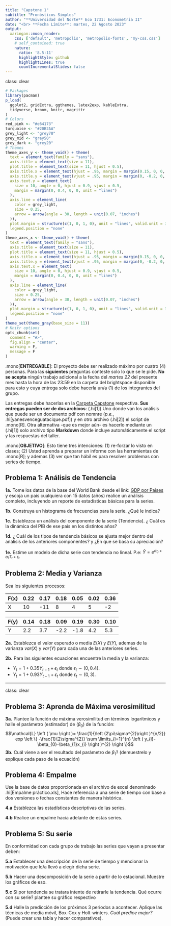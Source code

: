 ```yaml
---
title: "Capstone 1"
subtitle: "Pronósticos Simples"
author: "**Universidad del Norte** Eco 1731: Econometría II"
date: "<br> **Fecha Límite**: martes, 22 Agosto 2023"
output: 
  xaringan::moon_reader:
    css: ['default', 'metropolis', 'metropolis-fonts', 'my-css.css']
    # self_contained: true
    nature:
      ratio: '8.5:11'
      highlightStyle: github
      highlightLines: true
      countIncrementalSlides: false
---
```

class: clear

```R
# Packages
library(pacman)
p_load(
  ggplot2, gridExtra, ggthemes, latex2exp, kableExtra,
  tidyverse, broom, knitr, magrittr
)
# Colors
red_pink <- "#e64173"
turquoise <- "#20B2AA"
grey_light <- "grey70"
grey_mid <- "grey50"
grey_dark <- "grey20"
# Themes
theme_axes_y <- theme_void() + theme(
  text = element_text(family = "sans"),
  axis.title = element_text(size = 11),
  plot.title = element_text(size = 11, hjust = 0.5),
  axis.title.x = element_text(hjust = .95, margin = margin(0.15, 0, 0, 0, unit = "lines")),
  axis.title.y = element_text(vjust = .95, margin = margin(0, -0.2, 0, 0, unit = "lines")),
  axis.text.y = element_text(
    size = 10, angle = 0, hjust = 0.9, vjust = 0.5,
    margin = margin(0, 0.4, 0, 0, unit = "lines")
  ),
  axis.line = element_line(
    color = grey_light,
    size = 0.25,
    arrow = arrow(angle = 30, length = unit(0.07, "inches")
  )),
  plot.margin = structure(c(1, 0, 1, 0), unit = "lines", valid.unit = 3L, class = "unit"),
  legend.position = "none"
)
theme_axes_x <- theme_void() + theme(
  text = element_text(family = "sans"),
  axis.title = element_text(size = 11),
  plot.title = element_text(size = 11, hjust = 0.5),
  axis.title.x = element_text(hjust = .95, margin = margin(0.15, 0, 0, 0, unit = "lines")),
  axis.title.y = element_text(vjust = .95, margin = margin(0, -0.2, 0, 0, unit = "lines")),
  axis.text.x = element_text(
    size = 10, angle = 0, hjust = 0.9, vjust = 0.5,
    margin = margin(0, 0.4, 0, 0, unit = "lines")
  ),
  axis.line = element_line(
    color = grey_light,
    size = 0.25,
    arrow = arrow(angle = 30, length = unit(0.07, "inches")
  )),
  plot.margin = structure(c(1, 0, 1, 0), unit = "lines", valid.unit = 3L, class = "unit"),
  legend.position = "none"
)
theme_set(theme_gray(base_size = 11))
# Knitr options
opts_chunk$set(
  comment = "#>",
  fig.align = "center",
  warning = F,
  message = F
)
```

.mono[**ENTREGABLE**]: El proyecto debe ser realizado máximo por cuatro (4) personas. Para las **siguientes** preguntas conteste solo lo que se le pide. **No se acepta** ningún trabajo adicional a la fecha del _martes 22 _ del presente mes hasta la hora de las 23:59 en la carpeta del brightspace disponible para esto y cuya entrega solo debe hacerla un/a (1) de los integrantes del grupo.

Las entregas debe hacerlas en la [Carpeta Capstone](https://cursos.uninorte.edu.co/d2l/home) respectiva. **Sus entregas pueden ser de dos archivos**: (.hi[1]) Uno donde van los análisis que puede ser un documento pdf con nomnre (_p.e._, .hi[yanesvenceguatacique.pdf]) y en otro archivo (.hi[2]) el script de .mono[R]. Otra alternativa -que es mejor aún- es hacerlo mediante un (.hi[1]) solo archivo tipo **Markdown** donde incluye automáticamente el script y las respuestas del taller.

.mono[**OBJETIVO**]: Esto tiene tres intenciones: (1) re-forzar lo visto en clases; (2) Usted aprenda a preparar un informe con las herramientas de .mono[R];  y  ademas (3) ver que tan hábil es para resolver problemas con series de tiempo.

## Problema 1: Análisis de Tendencia

**1a.** Tome los datos de la base del World Bank desde el link: [GDP por Países](https://datos.bancomundial.org/indicador/NY.GDP.MKTP.KN) y escoja un país cualquiera con 15 datos (años) realice un análisis completo, incluyendo un reporte de estadísticas básicas para la series.

**1b.** Construya un histograma de frecuencias para la serie. ¿Qué le indica?

**1c.** Establezca un análisis del componente de la serie (Tendencia). ¿ Cuál es la dinámica del PIB de ese país en los distintos años?

**1d.** ¿ Cuál de los tipos de tendencia básicos se ajusta mejor dentro del análisis de los anteriores componentes? y ¿En que se basa su apreciación?

**1e.** Estime un modelo de dicha serie con tendencia no lineal. P.e: $\widehat{Y}=e^{\alpha_{0}+\alpha_{1}T_{t}+\epsilon_{t}}$


## Problema 2: Media y Varianza

Sea los siguientes procesos:

| F(x) | 0.22 | 0.17 | 0.18 | 0.05 | 0.02 | 0.36 |
|------|------|------|------|------|------|------|
| X    | 10   | -11  | 8    | 4    | 5    | -2   |

| F(y) | 0.14 | 0.18 | 0.09 | 0.19 | 0.30 | 0.10 |
|------|------|------|------|------|------|------|
| Y    | 2.2  | 3.7  | -2.2 | -1.8 | 4.2  | 5.3  |


**2a.** Establezca el valor esperado o media $E(X)$ y $E(Y)$, ademas de la varianza $var(X)$ y $var(Y)$ para cada una de las anteriores series.

**2b.** Para las siguientes ecuaciones encuentre la media y la varianza:

- $Y_{t}=1+0.35Y_{t-1}+\epsilon_{t}$ donde $\epsilon_{t} \sim (0, 0.4)$.  
- $Y_{t}=1+0.93Y_{t-1}+\epsilon_{t}$ donde $\epsilon_{t} \sim (0, 3)$.

---
class: clear

## Problema 3: Aprenda de Máxima verosimilitud

**3a.** Plantee la función de máxima verosimilitud en términos logarítmicos y halle el parámetro (estimador) de $(\beta_{0})$ de la función:
$$\mathcal{L} \left ( \mu \right )=  \frac{1}{\left (2\pi\sigma^{2}\right )^{n/2}}  exp \left \{ -\frac{1}{2\sigma^{2}} \sum \limits_{i=1}^{n} \left ( y_{i}-\beta_{0}-\beta_{1}x_{i} \right )^{2} \right \}$$
**3b.** Cuál viene a ser el resultado del parámetro de $\beta_{1}$? (demuestrelo y explique cada paso de la ecuación)

## Problema 4: Empalme

Use la base de datos proporcionada en el archivo de excel denominado .hi[Empalme práctico.xls], Hace referencia a una serie de tiempo con base a dos versiones o fechas constantes de manera histórica. <br/>

**4.a** Establezca las estadísticas descriptivas de las series.

**4.b** Realice un empalme hacia adelante de estas series.

## Problema 5: Su serie

En conformidad con cada grupo de trabajo las series que vayan a presentar deben:

**5.a** Establecer una descripción de la serie de tiempo y mencionar la motivación que lo/a llevó a elegir dicha serie.

**5.b** Hacer una descomposición de la serie a partir de lo estacional. Muestre los gráficos de eso.

**5.c** Si por tendencia se tratara intente de retirarle la tendencia. Qué ocurre con su serie? plantee su gráfico respectivo

**5.d** Halle la predicción de los próximos 3 periodos a acontecer. Aplique las técnicas de media móvil, Box-Cox y Holt-winters. *Cuál predice mejor?* (Puede crear una tabla y hacer comparativos).



